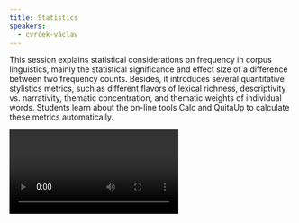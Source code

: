 ```yaml
---
title: Statistics
speakers:
  - cvrček-václav
---
```

This session explains statistical considerations on frequency in corpus linguistics, mainly the statistical significance and effect size of a difference between two frequency counts. Besides, it introduces several quantitative stylistics metrics, such as different flavors of lexical richness, descriptivity vs. narrativity, thematic concentration, and thematic weights of individual words. Students learn about the on-line tools Calc and QuitaUp to calculate these metrics automatically.

<Video provider="youtube" id="H5WOMGItfqo">
  Session 7 - Statistics
</Video>

<DownloadLink href="downloads/7_Vaclav-Statistics.pdf" />

<Speakers>
  <Speaker speaker="cvrček-václav" />
</Speakers>

